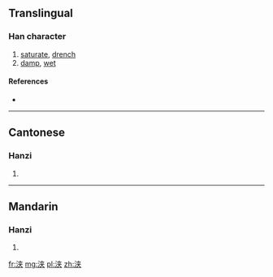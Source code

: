 {{also|浹}}
==Translingual==

===Han character===
{{Han char|rn=85|rad=水|as=06|sn=9|four=|canj=水大廿 (EKT)}}

# [[saturate]], [[drench]]
# [[damp]], [[wet]]

====References====
* {{Han ref|kx=0623.171|dkj=17447|hdz=31605.060|uh=6D43|ud=27971}}

----

==Cantonese==

===Hanzi===
{{yue-hanzi|jyut=|y=jip3|tra=浹}}

# {{defn|lang=yue|sort=水06}}

----

==Mandarin==

===Hanzi===
{{cmn-hanzi|tra=浹|pin=[[jiá]] ([[jia2]])|wg=chia<sup>2</sup>}}

# {{defn|lang=cmn|sort=水06}}

[[fr:浃]]
[[mg:浃]]
[[pl:浃]]
[[zh:浃]]